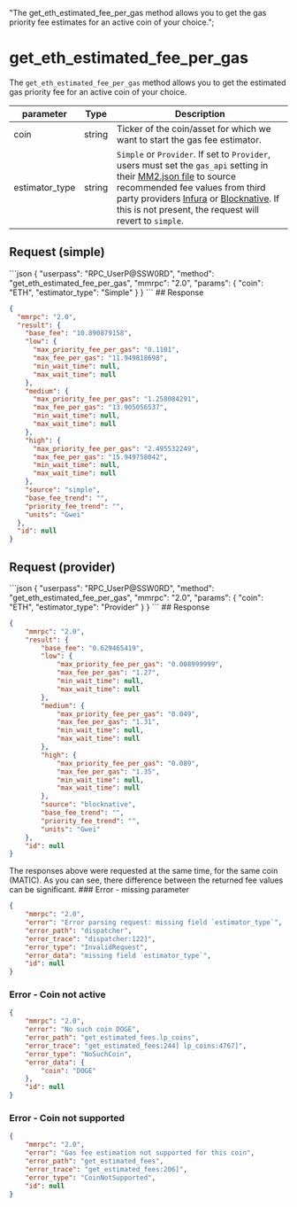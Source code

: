   "The get_eth_estimated_fee_per_gas method allows you to get the gas priority fee estimates for an active coin of your choice.";

# get\_eth\_estimated\_fee\_per\_gas

The `get_eth_estimated_fee_per_gas` method allows you to get the estimated gas priority fee for an active coin of your choice.

| parameter       | Type   | Description                                                                                                                                                                                                                                                                                                                                                             |
| --------------- | ------ | ----------------------------------------------------------------------------------------------------------------------------------------------------------------------------------------------------------------------------------------------------------------------------------------------------------------------------------------------------------------------- |
| coin            | string | Ticker of the coin/asset for which we want to start the gas fee estimator.                                                                                                                                                                                                                                                                                              |
| estimator\_type | string | `Simple` or `Provider`. If set to `Provider`, users must set the `gas_api` setting in their [MM2.json file](/komodo-defi-framework/setup/configure-mm2-json/) to source recommended fee values from third party providers [Infura](https://www.infura.io/) or [Blocknative](https://www.blocknative.com/). If this is not present, the request will revert to `simple`. |

## Request (simple)

<CodeGroup title="" tag="POST" label="get_eth_estimated_fee_per_gas" mm2MethodDecorate="true">
  ```json
  {
    "userpass": "RPC_UserP@SSW0RD",
    "method": "get_eth_estimated_fee_per_gas",
    "mmrpc": "2.0",
    "params": {
      "coin": "ETH",
      "estimator_type": "Simple"
    }
  }
  ```
</CodeGroup>

<CollapsibleSection expandedText="Hide Response" collapsedText="Show Response">
  ## Response

  ```json
  {
    "mmrpc": "2.0",
    "result": {
      "base_fee": "10.890879158",
      "low": {
        "max_priority_fee_per_gas": "0.1101",
        "max_fee_per_gas": "11.949818698",
        "min_wait_time": null,
        "max_wait_time": null
      },
      "medium": {
        "max_priority_fee_per_gas": "1.258084291",
        "max_fee_per_gas": "13.905056537",
        "min_wait_time": null,
        "max_wait_time": null
      },
      "high": {
        "max_priority_fee_per_gas": "2.495532249",
        "max_fee_per_gas": "15.949758042",
        "min_wait_time": null,
        "max_wait_time": null
      },
      "source": "simple",
      "base_fee_trend": "",
      "priority_fee_trend": "",
      "units": "Gwei"
    },
    "id": null
  }

  ```
</CollapsibleSection>

## Request (provider)

<CodeGroup title="" tag="POST" label="get_eth_estimated_fee_per_gas" mm2MethodDecorate="true">
  ```json
  {
    "userpass": "RPC_UserP@SSW0RD",
    "method": "get_eth_estimated_fee_per_gas",
    "mmrpc": "2.0",
    "params": {
      "coin": "ETH",
      "estimator_type": "Provider"
    }
  }
  ```
</CodeGroup>

<CollapsibleSection expandedText="Hide Response" collapsedText="Show Response">
  ## Response

  ```json
  {
      "mmrpc": "2.0",
      "result": {
          "base_fee": "0.629465419",
          "low": {
              "max_priority_fee_per_gas": "0.008999999",
              "max_fee_per_gas": "1.27",
              "min_wait_time": null,
              "max_wait_time": null
          },
          "medium": {
              "max_priority_fee_per_gas": "0.049",
              "max_fee_per_gas": "1.31",
              "min_wait_time": null,
              "max_wait_time": null
          },
          "high": {
              "max_priority_fee_per_gas": "0.089",
              "max_fee_per_gas": "1.35",
              "min_wait_time": null,
              "max_wait_time": null
          },
          "source": "blocknative",
          "base_fee_trend": "",
          "priority_fee_trend": "",
          "units": "Gwei"
      },
      "id": null
  }

  ```
</CollapsibleSection>

<Note>
  The responses above were requested at the same time, for the same coin (MATIC). As you can see, there difference between the returned fee values can be significant.
</Note>

<CollapsibleSection expandedText="Hide Error Responses" collapsedText="Show Error Responses">
  ### Error - missing parameter

  ```json
  {
      "mmrpc": "2.0",
      "error": "Error parsing request: missing field `estimator_type`",
      "error_path": "dispatcher",
      "error_trace": "dispatcher:122]",
      "error_type": "InvalidRequest",
      "error_data": "missing field `estimator_type`",
      "id": null
  }
  ```

  ### Error - Coin not active

  ```json
  {
      "mmrpc": "2.0",
      "error": "No such coin DOGE",
      "error_path": "get_estimated_fees.lp_coins",
      "error_trace": "get_estimated_fees:244] lp_coins:4767]",
      "error_type": "NoSuchCoin",
      "error_data": {
          "coin": "DOGE"
      },
      "id": null
  }
  ```

  ### Error - Coin not supported

  ```json
  {
      "mmrpc": "2.0",
      "error": "Gas fee estimation not supported for this coin",
      "error_path": "get_estimated_fees",
      "error_trace": "get_estimated_fees:206]",
      "error_type": "CoinNotSupported",
      "id": null
  }
  ```
</CollapsibleSection>
